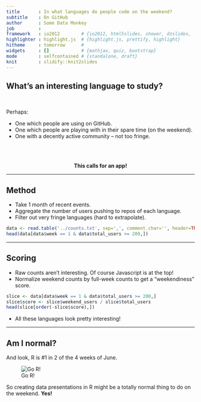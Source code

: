 ```yaml
---
title       : In what languages do people code on the weekend?
subtitle    : On GitHub
author      : Some Data Monkey
job         : 
framework   : io2012        # {io2012, html5slides, shower, dzslides, ...}
highlighter : highlight.js  # {highlight.js, prettify, highlight}
hitheme     : tomorrow      # 
widgets     : []            # {mathjax, quiz, bootstrap}
mode        : selfcontained # {standalone, draft}
knit        : slidify::knit2slides
---
```


<style>
em { font-style: italic; }
strong { font-weight: bold; }
</style>

## What's an interesting language to study?

<br />

Perhaps:

* One which people are using on GitHub.
* One which people are playing with in their spare time (on the weekend).
* One with a decently active community -- not too fringe.

<br />
<br />

<center>
**This calls for an app!**
</center>

---

## Method

* Take 1 month of recent events.
* Aggregate the number of users pushing to repos of each language.
* Filter out very fringe languages (hard to extrapolate).

```r
data <- read.table('../counts.txt', sep=',', comment.char='', header=TRUE)
head(data[data$week == 1 & data$total_users >= 200,])
```

---

## Scoring

* Raw counts aren't interesting. Of course Javascript is at the top!
* Normalize weekend counts by full-week counts to get a "weekendiness" score.

```r
slice <- data[data$week == 1 & data$total_users >= 200,]
slice$score <- slice$weekend_users / slice$total_users
head(slice[order(-slice$score),])
```

* All these languages look pretty interesting!

---

## Am I normal?

And look, R is #1 in 2 of the 4 weeks of June.

![Go R!](top_langs.png)

So creating data presentations in R might be a totally normal thing to do on the
weekend. **Yes!**
